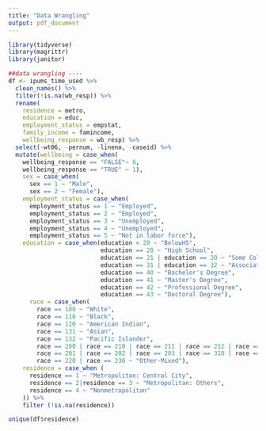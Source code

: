 ```yaml
---
title: "Data Wrangling"
output: pdf_document
---
```


```r
library(tidyverse)
library(magrittr)
library(janitor)
```

```r
##data wrangling ----
df <- ipums_time_used %>% 
  clean_names() %>%
  filter(!is.na(wb_resp)) %>%
  rename(
    residence = metro, 
    education = educ, 
    employment_status = empstat,
    family_income = famincome, 
    wellbeing_response = wb_resp) %>% 
  select(-wt06, -pernum, -lineno, -caseid) %>%
  mutate(wellbeing = case_when(
    wellbeing_response == "FALSE"~ 0, 
    wellbeing_response == "TRUE" ~ 1),
    sex = case_when(
      sex == 1 ~ "Male",
      sex == 2 ~ "Female"),
    employment_status = case_when(
      employment_status == 1 ~ "Employed",
      employment_status == 2 ~ "Employed", 
      employment_status == 3 ~ "Unemployed",
      employment_status == 4 ~ "Unemployed",
      employment_status == 5 ~ "Not in labor force"),
    education = case_when(education < 20 ~ "BelowHS",
                          education == 20 ~ "High School",
                          education == 21 | education == 30 ~ "Some College",
                          education == 31 | education == 32 ~ "Associate Degree",
                          education == 40 ~ "Bachelor's Degree",
                          education == 41 ~ "Master's Degree",
                          education == 42 ~ "Professional Degree",
                          education == 43 ~ "Doctoral Degree"), 
      race = case_when(
        race == 100 ~ "White",
        race == 110 ~ "Black",
        race == 120 ~ "American Indian",
        race == 131 ~ "Asian",
        race == 132 ~ "Pacific Islander", 
        race == 200 | race == 210 | race == 211 | race == 212 | race == 300 | race == 400 ~ "Black-Mixed", 
        race == 201 | race == 202 | race == 203 | race == 310 | race == 320 ~ "White-Mixed",
        race == 220 | race == 230 ~ "Other-Mixed"), 
    residence = case_when (
      residence == 1 ~ "Metropolitan: Central City",
      residence == 2|residence == 3 ~ "Metropolitan: Others", 
      residence == 4 ~ "Nonmetropolitan"
    )) %>% 
    filter (!is.na(residence))

```

```r
unique(df$residence)
```

